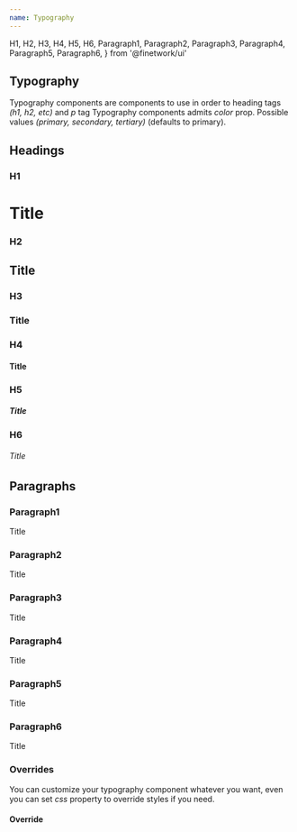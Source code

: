 ```yaml
---
name: Typography
---
```


  H1,
  H2,
  H3,
  H4,
  H5,
  H6,
  Paragraph1,
  Paragraph2,
  Paragraph3,
  Paragraph4,
  Paragraph5,
  Paragraph6,
} from '@finetwork/ui'

<div />
<div>
  <H2 font="secondary">Typography</H2>
</div>

<Paragraph4>
  Typography components are components to use in order to heading tags
  <i> (h1, h2, etc) </i> and <i>p</i> tag
</Paragraph4>

<Paragraph4>
  Typography components admits <i>color</i> prop. Possible values
  <i> (primary, secondary, tertiary) </i> (defaults to primary).
</Paragraph4>

<div>
  <H2 font="secondary">Headings</H2>
</div>

<div>
  <H3 font="secondary">H1</H3>
</div>

<Playground>
  <H1>Title</H1>
</Playground>

<div>
  <H3 font="secondary">H2</H3>
</div>

<Playground>
  <H2>Title</H2>
</Playground>

<div>
  <H3 font="secondary">H3</H3>
</div>

<Playground>
  <H3>Title</H3>
</Playground>

<div>
  <H3 font="secondary">H4</H3>
</div>

<Playground>
  <H4>Title</H4>
</Playground>

<div>
  <H3 font="secondary">H5</H3>
</div>

<Playground>
  <H5>Title</H5>
</Playground>

<div>
  <H3 font="secondary">H6</H3>
</div>

<Playground>
  <H6>Title</H6>
</Playground>

<div>
  <H2 font="secondary">Paragraphs</H2>
</div>

<div>
  <H3 font="secondary">Paragraph1</H3>
</div>

<Playground>
  <Paragraph1>Title</Paragraph1>
</Playground>

<div>
  <H3 font="secondary">Paragraph2</H3>
</div>

<Playground>
  <Paragraph2>Title</Paragraph2>
</Playground>

<div>
  <H3 font="secondary">Paragraph3</H3>
</div>

<Playground>
  <Paragraph3>Title</Paragraph3>
</Playground>

<div>
  <H3 font="secondary">Paragraph4</H3>
</div>

<Playground>
  <Paragraph4>Title</Paragraph4>
</Playground>

<div>
  <H3 font="secondary">Paragraph5</H3>
</div>

<Playground>
  <Paragraph5>Title</Paragraph5>
</Playground>

<div>
  <H3 font="secondary">Paragraph6</H3>
</div>

<Playground>
  <Paragraph6>Title</Paragraph6>
</Playground>

<div>
  <H3 font="secondary">Overrides</H3>
</div>

<Paragraph4>
  You can customize your typography component whatever you want, even you can
  set <i>css</i> property to override styles if you need.
</Paragraph4>

<Playground>
  <H4 css={{ color: 'aqua' }}>Override</H4>
</Playground>
